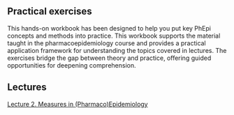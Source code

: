 ## Practical exercises {.unnumbered}

This hands-on workbook has been designed to help you put key PhEpi concepts and methods into practice. This workbook supports the material taught in the pharmacoepidemiology course and provides a practical application framework for understanding the topics covered in lectures. The exercises bridge the gap between theory and practice, offering guided opportunities for deepening comprehension.

## Lectures

[Lecture 2. Measures in (Pharmaco)Epidemiology](https://ignaleiva.github.io/Lecture2-Frequency-Effect/#/section) 